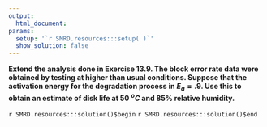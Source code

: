 ```yaml
---
output:
  html_document:
params:
  setup: '`r SMRD.resources:::setup( )`'
  show_solution: false
---
```


__Extend the analysis done in Exercise 13.9.  The block error rate data were obtained by testing at higher than usual conditions. Suppose that the activation energy for the degradation process in $E_{a}=.9$. Use this to obtain an estimate of disk life at $50\;^oC$ and $85\%$ relative humidity.__

`r SMRD.resources:::solution()$begin`
`r SMRD.resources:::solution()$end`
